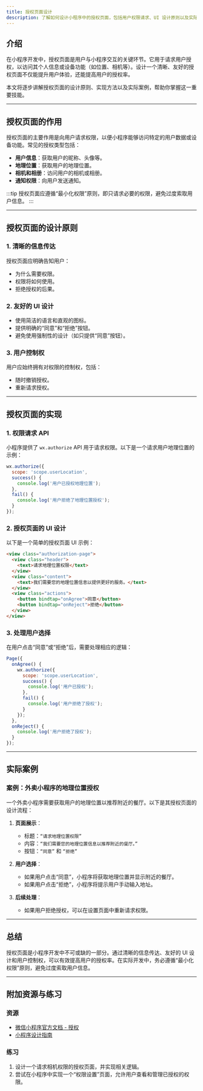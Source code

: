 ```yaml
---
title: 授权页面设计
description: 了解如何设计小程序中的授权页面，包括用户权限请求、UI 设计原则以及实际应用场景。
---
```


## 介绍

在小程序开发中，授权页面是用户与小程序交互的关键环节。它用于请求用户授权，以访问其个人信息或设备功能（如位置、相机等）。设计一个清晰、友好的授权页面不仅能提升用户体验，还能提高用户的授权率。

本文将逐步讲解授权页面的设计原则、实现方法以及实际案例，帮助你掌握这一重要技能。

---

## 授权页面的作用

授权页面的主要作用是向用户请求权限，以便小程序能够访问特定的用户数据或设备功能。常见的授权类型包括：

- **用户信息**：获取用户的昵称、头像等。
- **地理位置**：获取用户的地理位置。
- **相机和相册**：访问用户的相机或相册。
- **通知权限**：向用户发送通知。

:::tip
授权页面应遵循“最小化权限”原则，即只请求必要的权限，避免过度索取用户信息。
:::

---

## 授权页面的设计原则

### 1. 清晰的信息传达
授权页面应明确告知用户：
- 为什么需要权限。
- 权限将如何使用。
- 拒绝授权的后果。

### 2. 友好的 UI 设计
- 使用简洁的语言和直观的图标。
- 提供明确的“同意”和“拒绝”按钮。
- 避免使用强制性的设计（如只提供“同意”按钮）。

### 3. 用户控制权
用户应始终拥有对权限的控制权，包括：
- 随时撤销授权。
- 重新请求授权。

---

## 授权页面的实现

### 1. 权限请求 API
小程序提供了 `wx.authorize` API 用于请求权限。以下是一个请求用户地理位置的示例：

```javascript
wx.authorize({
  scope: 'scope.userLocation',
  success() {
    console.log('用户已授权地理位置');
  },
  fail() {
    console.log('用户拒绝了地理位置授权');
  }
});
```

### 2. 授权页面的 UI 设计
以下是一个简单的授权页面 UI 示例：

```html
<view class="authorization-page">
  <view class="header">
    <text>请求地理位置权限</text>
  </view>
  <view class="content">
    <text>我们需要您的地理位置信息以提供更好的服务。</text>
  </view>
  <view class="actions">
    <button bindtap="onAgree">同意</button>
    <button bindtap="onReject">拒绝</button>
  </view>
</view>
```

### 3. 处理用户选择
在用户点击“同意”或“拒绝”后，需要处理相应的逻辑：

```javascript
Page({
  onAgree() {
    wx.authorize({
      scope: 'scope.userLocation',
      success() {
        console.log('用户已授权');
      },
      fail() {
        console.log('用户拒绝了授权');
      }
    });
  },
  onReject() {
    console.log('用户拒绝了授权');
  }
});
```

---

## 实际案例

### 案例：外卖小程序的地理位置授权
一个外卖小程序需要获取用户的地理位置以推荐附近的餐厅。以下是其授权页面的设计流程：

1. **页面展示**：
   - 标题：`“请求地理位置权限”`
   - 内容：`“我们需要您的地理位置信息以推荐附近的餐厅。”`
   - 按钮：`“同意”` 和 `“拒绝”`

2. **用户选择**：
   - 如果用户点击“同意”，小程序将获取地理位置并显示附近的餐厅。
   - 如果用户点击“拒绝”，小程序将提示用户手动输入地址。

3. **后续处理**：
   - 如果用户拒绝授权，可以在设置页面中重新请求权限。

---

## 总结

授权页面是小程序开发中不可或缺的一部分。通过清晰的信息传达、友好的 UI 设计和用户控制权，可以有效提高用户的授权率。在实际开发中，务必遵循“最小化权限”原则，避免过度索取用户信息。

---

## 附加资源与练习

### 资源
- [微信小程序官方文档 - 授权](https://developers.weixin.qq.com/miniprogram/dev/framework/open-ability/authorize.html)
- [小程序设计指南](https://developers.weixin.qq.com/miniprogram/design/)

### 练习
1. 设计一个请求相机权限的授权页面，并实现相关逻辑。
2. 尝试在小程序中实现一个“权限设置”页面，允许用户查看和管理已授权的权限。